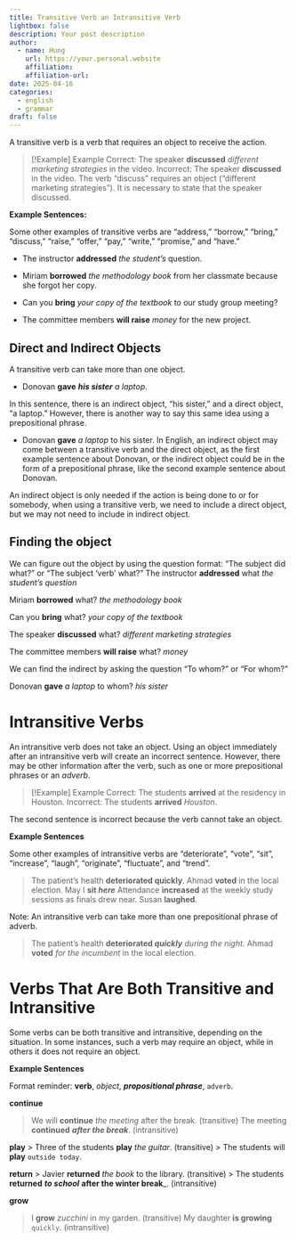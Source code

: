 ```yaml
---
title: Transitive Verb an Intransitive Verb
lightbox: false
description: Your post description
author:
  - name: Hung
    url: https://your.personal.website
    affiliation: 
    affiliation-url: 
date: 2025-04-16
categories:
  - english
  - grammar
draft: false
---
```

A transitive verb is a verb that requires an object to receive the action.


> [!Example] Example
> Correct: The speaker __discussed__ _different marketing strategies_ in the video.
> Incorrect: The speaker __discussed__ in the video.
> The verb "discuss" requires an object ("different marketing strategies"). It is necessary to state that the speaker discussed.

__Example Sentences:__

Some other examples of transitive verbs are "address," "borrow," "bring," "discuss," "raise," "offer," "pay," "write," "promise," and "have."

- The instructor __addressed__ _the student's_ question.

- Miriam __borrowed__ _the methodology book_ from her classmate because she forgot her copy.

- Can you __bring__ _your copy of the textbook_ to our study group meeting?

- The committee members __will raise__ _money_ for the new project.

## Direct and Indirect Objects

A transitive verb can take more than one object.

- Donovan __gave__ ___his sister___ _a laptop_.

In this sentence, there is an indirect object, "his sister," and a direct object, "a laptop." However, there is another way to say this same idea using a prepositional phrase.

- Donovan __gave__ _a laptop_ to his sister.
In English, an indirect object may come between a transitive verb and the direct object, as the first example sentence about Donovan, or the indirect object could be in the form of a prepositional phrase, like the second example sentence about Donovan.

An indirect object is only needed if the action is being done to or for somebody, when using a transitive verb, we need to include a direct object, but we may not need to include in indirect object.

## Finding the object

We can figure out the object by using the question format: "The subject did what?" or "The subject 'verb' what?"
	The instructor __addressed__ what
	_the student's question_

Miriam __borrowed__ what?
_the methodology book_

Can you __bring__ what?
_your copy of the textbook_

The speaker __discussed__ what?
_different marketing strategies_

The committee members __will raise__ what?
_money_

We can find the indirect by asking the question "To whom?" or "For whom?"

Donovan __gave__ _a laptop_ to whom?
_his sister_

# Intransitive Verbs

An intransitive verb does not take an object. Using an object immediately after an intransitive verb will create an incorrect sentence. However, there may be other information after the verb, such as one or more prepositional phrases or an _adverb_.


> [!Example] Example
> Correct: The students __arrived__ at the residency in Houston.
> Incorrect: The students __arrived__ _Houston_.

The second sentence is incorrect because the verb cannot take an object.

__Example Sentences__

Some other examples of intransitive verbs are "deteriorate", "vote", "sit", "increase", "laugh", "originate", "fluctuate", and "trend".

> The patient's health __deteriorated quickly__.
> Ahmad __voted__ in the local election.
> May I __sit _here___
> Attendance **increased** at the weekly study sessions as finals drew near.
> Susan __laughed__.

Note: An intransitive verb can take more than one prepositional phrase of adverb.

> The patient's health __deteriorated _quickly___ _during the night_.
> Ahmad __voted__ _for the incumbent_ in the local election.


# Verbs That Are Both Transitive and Intransitive

Some verbs can be both transitive and intransitive, depending on the situation. In some instances, such a verb may require an object, while in others it does not require an object.

__Example Sentences__

Format reminder: __verb__, _object_, ___propositional phrase___, `adverb`.

__continue__

> We will __continue__ _the meeting_ after the break. (transitive)
> The meeting __continued__ ___after the break___. (intransitive)

__play__
> Three of the students __play__ _the guitar_. (transitive)
> The students will __play__ `outside today`.

 __return__
 > Javier __returned__ _the book_ to the library. (transitive)
> The students __returned__ ___to school___ __after the winter break___. (intransitive)

__grow__

> I __grow__ _zucchini_ in my garden. (transitive)
> My daughter __is growing__ `quickly`. (intransitive)




